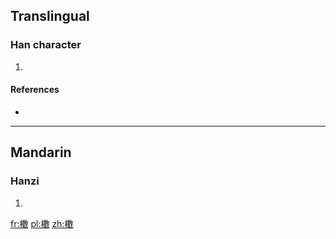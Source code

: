 ==Translingual==

===Han character===
{{Han char|rn=75|rad=木|as=15|sn=19|four=|canj=DLVK}}

# {{defn|Han|sort=木15}}

====References====
* {{Han ref|kx=0561.090|dkj=15833|dj=0949.310|hdz=21313.120|uh=6AE2|ud=27362}}

----

==Mandarin==

===Hanzi===
{{cmn-hanzi|pin=[[guàn]] ([[guan4]]), [[qìn]] ([[qin4]]), [[sǒu]] ([[sou3]])|wg=kuan<sup>4</sup>, ch'in<sup>4</sup>, sou<sup>3</sup>}}

# {{defn|lang=cmn|sort=木15}}

[[fr:櫢]]
[[pl:櫢]]
[[zh:櫢]]